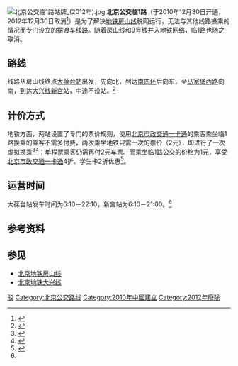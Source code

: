 {{dablink|北京公交在[[2008年夏季奥林匹克运动会|2008年奥运]]期间也有一条称作“临1路”的线路，目前已更名为'''[[北京公交81路|北京公交81路]]'''。}}
[[File:北京公交临1路站牌_(2012年).jpg|thumb]]
'''北京公交临1路'''（于2010年12月30日开通，2012年12月30日取消<ref>{{cite web|url=http://zhengwu.beijing.gov.cn/bmfu/bmts/t1293109.htm|title=2012年12月30日起本市新开、调整多条公交线路|date=2012-12-30|accessdate=2012-12-30|deadurl=yes|archiveurl=https://web.archive.org/web/20130102002521/http://zhengwu.beijing.gov.cn/bmfu/bmts/t1293109.htm|archivedate=2013-01-02}}</ref>）是为了解决[[北京地铁房山线|地铁房山线]]脱网运行，无法与其他线路换乘的情况而专门设立的摆渡车线路。随着房山线和9号线并入地铁网络，临1路也随之取消。

== 路线 ==
线路从房山线终点[[大葆台站|大葆台站]]出发，先向北，到达[[北京四环路|南四环]]后向东，至[[马家堡西路|马家堡西路]]向南，到达[[北京地铁大兴线|大兴线]][[新宫站_(北京)|新宫站]]，中途不设站。<ref>{{cite web|url=http://news.ifeng.com/mainland/detail_2010_12/23/3666418_0.shtml|title=北京本月将开通5条地铁3条路|date=2010-12-23|accessdate=2010-12-25|archive-date=2010-12-27|archive-url=https://web.archive.org/web/20101227053017/http://news.ifeng.com/mainland/detail_2010_12/23/3666418_0.shtml|dead-url=no}}</ref>

== 计价方式 ==
地铁方面，两站设置了专门的票价规则，使用[[北京市政交通一卡通|北京市政交通一卡通]]的乘客乘坐临1路换乘的乘客不需多付费，两次乘坐地铁只需一次的票价（2元），即进行了一次[[虚拟换乘|虚拟换乘]]<ref>{{cite web|url=http://www.bii.com.cn/705-1781-3491.aspx|title=大兴线与房山线专用换乘闸机业务规则完成编制工作|date=2010-12-03|accessdate=2010-12-25|publisher=[[北京市基础设施投资有限公司|北京市基础设施投资有限公司]]|archive-date=2016-03-04|archive-url=https://web.archive.org/web/20160304094258/http://www.bii.com.cn/705-1781-3491.aspx|dead-url=no}}</ref><ref name="people">{{cite web|url=http://travel.people.com.cn/GB/13550469.html|title=房山大兴线换乘不加钱（附各站点交通换乘明晰）|date=2010-12-22|accessdate=2010-12-25|archive-date=2016-03-04|archive-url=https://web.archive.org/web/20160304103621/http://travel.people.com.cn/GB/13550469.html|dead-url=no}}</ref>；单程票乘客仍需再付2元车票。而乘坐临1路公交的价格为1元，享受[[北京市政交通一卡通|北京市政交通一卡通]]4折、学生卡2折优惠<ref name="shouduzhichuang">{{cite web|url=http://zhengwu.beijing.gov.cn/bmfu/bmts/t1146323.htm|title=25条公交线接驳地铁新线 3条9字头公交撤离城中心缓堵|date=2010-12-25|accessdate=2010-12-25|deadurl=yes|archiveurl=https://web.archive.org/web/20160304111951/http://zhengwu.beijing.gov.cn/bmfu/bmts/t1146323.htm|archivedate=2016-03-04}}</ref>。

== 运营时间 ==
大葆台站发车时间为6:10－22:10，新宫站为6:10－21:00。<ref name="shouduzhichuang" />

== 参考资料 ==

{{Reflist|2}}

== 参见 ==
*[[北京地铁房山线|北京地铁房山线]]
*[[北京地铁大兴线|北京地铁大兴线]]

[[Category:北京地铁|驳]]
[[Category:北京公交路线|Category:北京公交路线]]
[[Category:2010年中國建立|Category:2010年中國建立]]
[[Category:2012年廢除|Category:2012年廢除]]